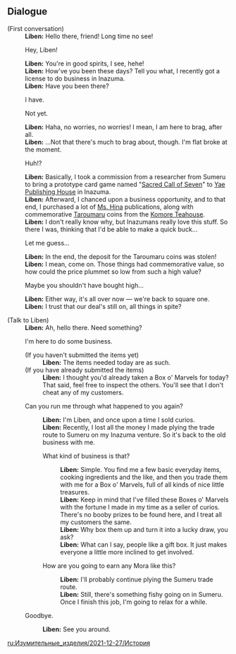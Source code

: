 {{EventTabs
|rootpage=Marvelous Merchandise/2021-12-27
|gallery=false
}}

==Dialogue==
{{Dialogue start}}
;(First conversation)
:'''Liben:''' Hello there, friend! Long time no see!
:{{DIcon}} Hey, Liben!
:'''Liben:''' You're in good spirits, I see, hehe!
:'''Liben:''' How've you been these days? Tell you what, I recently got a license to do business in Inazuma.
:'''Liben:''' Have you been there?
:{{DIcon}} I have.
:{{DIcon}} Not yet.
:'''Liben:''' Haha, no worries, no worries! I mean, I am here to brag, after all.
:'''Liben:''' ...Not that there's much to brag about, though. I'm flat broke at the moment.
:{{DIcon}} Huh!?
:'''Liben:''' Basically, I took a commission from a researcher from Sumeru to bring a prototype card game named "[[Genius Invokation TCG|Sacred Call of Seven]]" to [[Yae Publishing House]] in Inazuma.
:'''Liben:''' Afterward, I chanced upon a business opportunity, and to that end, I purchased a lot of [[Ms. Hina]] publications, along with commemorative [[Taroumaru]] coins from the [[Komore Teahouse]].
:'''Liben:''' I don't really know why, but Inazumans really love this stuff. So there I was, thinking that I'd be able to make a quick buck...
:{{DIcon}} Let me guess...
:'''Liben:''' In the end, the deposit for the Taroumaru coins was stolen!
:'''Liben:''' I mean, come on. Those things had commemorative value, so how could the price plummet so low from such a high value?
:{{DIcon}} Maybe you shouldn't have bought high...
:'''Liben:''' Either way, it's all over now &mdash; we're back to square one.
:'''Liben:''' I trust that our deal's still on, all things in spite?

;(Talk to Liben)
:'''Liben:''' Ah, hello there. Need something?
:{{DIcon|BoxOfMarv}} I'm here to do some business.
:;(If you haven't submitted the items yet)
::'''Liben:''' The items needed today are as such.
:;(If you have already submitted the items)
::'''Liben:''' I thought you'd already taken a Box o' Marvels for today? That said, feel free to inspect the others. You'll see that I don't cheat any of my customers.
:{{DIcon}} Can you run me through what happened to you again?
::'''Liben:''' I'm Liben, and once upon a time I sold curios.
::'''Liben:''' Recently, I lost all the money I made plying the trade route to Sumeru on my Inazuma venture. So it's back to the old business with me.
::{{DIcon}} What kind of business is that?
:::'''Liben:''' Simple. You find me a few basic everyday items, cooking ingredients and the like, and then you trade them with me for a Box o' Marvels, full of all kinds of nice little treasures.
:::'''Liben:''' Keep in mind that I've filled these Boxes o' Marvels with the fortune I made in my time as a seller of curios. There's no booby prizes to be found here, and I treat all my customers the same.
:::'''Liben:''' Why box them up and turn it into a lucky draw, you ask?
:::'''Liben:''' What can I say, people like a gift box. It just makes everyone a little more inclined to get involved.
::{{DIcon}} How are you going to earn any Mora like this?
:::'''Liben:''' I'll probably continue plying the Sumeru trade route.
:::'''Liben:''' Still, there's something fishy going on in Sumeru. Once I finish this job, I'm going to relax for a while.
:{{DIcon}} Goodbye.
::'''Liben:''' See you around.
{{Dialogue end}}

[[ru:Изумительные_изделия/2021-12-27/История]]